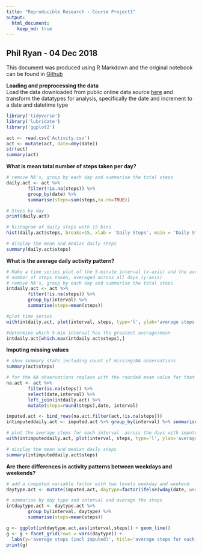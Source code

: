 ```yaml
---
title: "Reproducible Research - Course Project1"
output:
  html_document:
    keep_md: true
---
```

## Phil Ryan - 04 Dec 2018


This document was produced using R Markdown and the original notebook can be found in [Github](https://github.com/interpretstudio-phil/ReproducibleReasearchProject1)   

**Loading and preprocessing the data**  
Load the data downloaded from public online data source [here](https://d396qusza40orc.cloudfront.net/repdata%2Fdata%2Factivity.zip) and
transform the datatypes for analysis, specifically the date and increment to a 
date and datetime type 
```r
library('tidyverse')
library('lubridate')
library('ggplot2')
```

```r
act <- read.csv('Activity.csv')
act <- mutate(act, date=dmy(date))
str(act)
summary(act)
```

**What is mean total number of steps taken per day?**  
```r
# remove NA's, group by each day and summarise the total steps
daily.act <- act %>% 
        filter(!is.na(steps)) %>% 
        group_by(date) %>% 
        summarise(steps=sum(steps,na.rm=TRUE))

# Steps by day
print(daily.act)

# histogram of daily steps with 15 bins 
hist(daily.act$steps, breaks=15, xlab = 'Daily Steps', main = 'Daily Steps Histogram')

# display the mean and median daily steps
summary(daily.act$steps)

```
**What is the average daily activity pattern?**
```r
# Make a time series plot of the 5-minute interval (x-axis) and the average 
# number of steps taken, averaged across all days (y-axis)
# remove NA's, group by each day and summarise the total steps
intdaily.act <- act %>% 
        filter(!is.na(steps)) %>% 
        group_by(interval) %>% 
        summarise(steps=mean(steps))

#plot time series 
with(intdaily.act, plot(interval, steps, type='l', ylab='average steps'))

#determine which 5-min interval has the greatest average/mean
intdaily.act[which.max(intdaily.act$steps),]

```
**Imputing missing values**
```r
# show summary stats including count of missing/NA observations
summary(act$steps)

# for the NA observations replace with the rounded mean value for that interval
na.act <- act %>% 
        filter(is.na(steps)) %>% 
        select(date,interval) %>%
        left_join(intdaily.act) %>%
        mutate(steps=round(steps),date, interval)

imputed.act <- bind_rows(na.act,filter(act,!is.na(steps)))
intimputeddaily.act <- imputed.act %>% group_by(interval) %>% summarise(steps=mean(steps))

# plot the average steps for each interval  across the days with imputed values 
with(intimputeddaily.act, plot(interval, steps, type='l', ylab='average steps (incl imputed)'))

# display the mean and median daily steps
summary(intimputeddaily.act$steps)

```
**Are there differences in activity patterns between weekdays and weekends?**
```r
# add a computed variable factor with two levels weekday and weekend
daytype.act <- mutate(imputed.act, daytype=factor(ifelse(wday(date, week_start=1)>5,'weekend','weekday')))

# summarise by day type and interval and average the steps
intdaytype.act <- daytype.act %>% 
        group_by(interval, daytype) %>% 
        summarise(steps=mean(steps))

g <- ggplot(intdaytype.act,aes(interval,steps)) + geom_line() 
g <- g + facet_grid(rows = vars(daytype)) + 
  labs(y='average steps (incl imputed)', title='average steps for each interval')
print(g)
```

